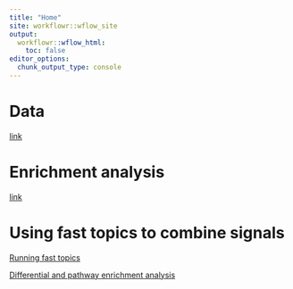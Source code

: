 ```yaml
---
title: "Home"
site: workflowr::wflow_site
output:
  workflowr::wflow_html:
    toc: false
editor_options:
  chunk_output_type: console
---
```


# Data

[link](https://xsun1229.github.io/heart_project/data_overview.html)

# Enrichment analysis

[link](https://xsun1229.github.io/heart_project/enrichment.html)

# Using fast topics to combine signals

[Running fast topics](https://xsun1229.github.io/heart_project/fasttopic_running.html)

[Differential and pathway enrichment analysis](https://xsun1229.github.io/heart_project/fasttopic_diff_enrich.html)
